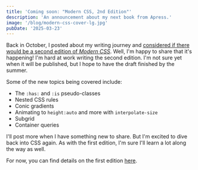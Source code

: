 ```yaml
---
title: 'Coming soon: "Modern CSS, 2nd Edition"'
description: 'An announcement about my next book from Apress.'
image: '/blog/modern-css-cover-lg.jpg'
pubDate: '2025-03-23'
---
```


Back in October, I posted about my writing journey and [considered if there would be a second edition of _Modern CSS_](/blog/four-years-of-modern-css). Well, I'm happy to share that it's happening! I'm hard at work writing the second edition. I'm not sure yet when it will be published, but I hope to have the draft finished by the summer.

Some of the new topics being covered include:

-   The `:has:` and `:is` pseudo-classes
-   Nested CSS rules
-   Conic gradients
-   Animating to `height:auto` and more with `interpolate-size`
-   Subgrid
-   Container queries

I'll post more when I have something new to share. But I'm excited to dive back into CSS again. As with the first edition, I'm sure I'll learn a lot along the way as well.

For now, you can find details on the first edition [here](/books/modern-css).
